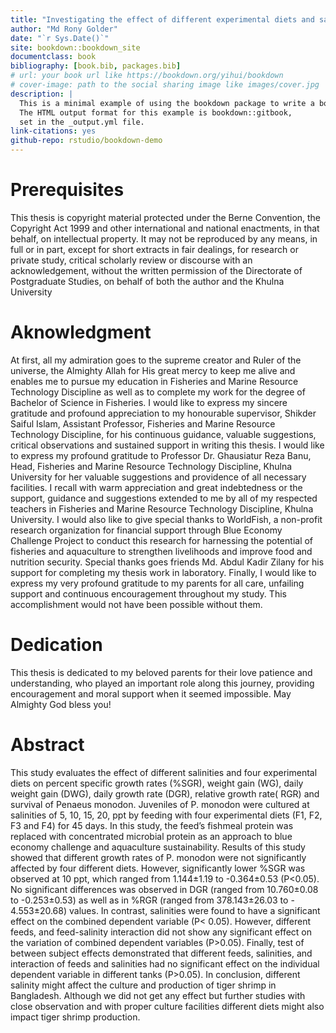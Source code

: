 ```yaml
--- 
title: "Investigating the effect of different experimental diets and salinities on the growth of *Penaeus monodon*"
author: "Md Rony Golder"
date: "`r Sys.Date()`"
site: bookdown::bookdown_site
documentclass: book
bibliography: [book.bib, packages.bib]
# url: your book url like https://bookdown.org/yihui/bookdown
# cover-image: path to the social sharing image like images/cover.jpg
description: |
  This is a minimal example of using the bookdown package to write a book.
  The HTML output format for this example is bookdown::gitbook,
  set in the _output.yml file.
link-citations: yes
github-repo: rstudio/bookdown-demo
---
```

# Prerequisites {-}
This thesis is copyright material protected under the Berne Convention, the Copyright Act 1999 and other international and national enactments, in that behalf, on intellectual property. It may not be reproduced by any means, in full or in part, except for short extracts in fair dealings, for research or private study, critical scholarly review or discourse with an acknowledgement, without the written permission of the Directorate of Postgraduate Studies, on behalf of both the author and the Khulna University

# Aknowledgment {-}
At first, all my admiration goes to the supreme creator and Ruler of the universe, the Almighty
Allah for His great mercy to keep me alive and enables me to pursue my education in Fisheries
and Marine Resource Technology Discipline as well as to complete my work for the degree of
Bachelor of Science in Fisheries.
I would like to express my sincere gratitude and profound appreciation to my honourable
supervisor, Shikder Saiful Islam, Assistant Professor, Fisheries and Marine Resource Technology
Discipline, for his continuous guidance, valuable suggestions, critical observations and sustained
support in writing this thesis.
I would like to express my profound gratitude to Professor Dr. Ghausiatur Reza Banu, Head,
Fisheries and Marine Resource Technology Discipline, Khulna University for her valuable
suggestions and providence of all necessary facilities.
I recall with warm appreciation and great indebtedness or the support, guidance and suggestions
extended to me by all of my respected teachers in Fisheries and Marine Resource Technology
Discipline, Khulna University.
I would also like to give special thanks to WorldFish, a non-profit research organization for
financial support through Blue Economy Challenge Project to conduct this research for harnessing
the potential of fisheries and aquaculture to strengthen livelihoods and improve food and nutrition
security.
Special thanks goes friends Md. Abdul Kadir Zilany for his support for completing my thesis work
in laboratory.
Finally, I would like to express my very profound gratitude to my parents for all care, unfailing
support and continuous encouragement throughout my study. This accomplishment would not
have been possible without them. 

# Dedication {-}
This thesis is dedicated to my beloved parents for their love patience and understanding, who played an important role along this journey, providing encouragement and moral support when it seemed impossible. May Almighty God bless you!

# Abstract {-}
This study evaluates the effect of different salinities and four experimental diets on percent
specific growth rates (%SGR), weight gain (WG), daily weight gain (DWG), daily growth rate
(DGR), relative growth rate( RGR) and survival of Penaeus monodon. Juveniles of P. monodon
were cultured at salinities of 5, 10, 15, 20, ppt by feeding with four experimental diets (F1, F2, F3
and F4) for 45 days. In this study, the feed’s fishmeal protein was replaced with concentrated
microbial protein as an approach to blue economy challenge and aquaculture sustainability. Results
of this study showed that different growth rates of P. monodon were not significantly affected by
four different diets. However, significantly lower %SGR was observed at 10 ppt, which ranged
from 1.144±1.19 to -0.364±0.53 (P<0.05). No significant differences was observed in DGR
(ranged from 10.760±0.08 to -0.253±0.53) as well as in %RGR (ranged from 378.143±26.03 to -
4.553±20.68) values. In contrast, salinities were found to have a significant effect on the combined
dependent variable (P< 0.05). However, different feeds, and feed-salinity interaction did not show
any significant effect on the variation of combined dependent variables (P>0.05). Finally, test of
between subject effects demonstrated that different feeds, salinities, and interaction of feeds and
salinities had no significant effect on the individual dependent variable in different tanks (P>0.05).
In conclusion, different salinity might affect the culture and production of tiger shrimp in
Bangladesh. Although we did not get any effect but further studies with close observation and with
proper culture facilities different diets might also impact tiger shrimp production.

